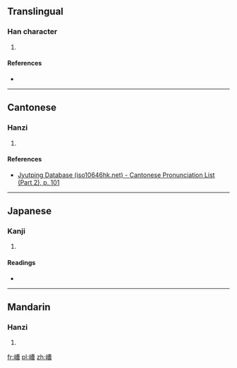 ==Translingual==

===Han character===
{{Han char|rn=46|rad=山|as=11|sn=14|four=2476<sub>7</sub>|canj=山廿田日 (UTWA)|ids=⿰[[山]][[曹]]}}

# {{defn|Han|sort=山11}}

====References====
* {{Han ref|kx=0318.410|dkj=08423|hdz=10793.070|uh=5D86|ud=23942|bh=E1A6|bd=57766}}

----

==Cantonese==

===Hanzi===
{{yue-hanzi|jyut=[[cou4]]|y=chou4}}

# {{defn|lang=yue|sort=山11}}

====References====
* [http://www.iso10646hk.net/jp/document/download.jsp Jyutping Database (iso10646hk.net) - Cantonese Pronunciation List (Part 2), p. 101]

----

==Japanese==

===Kanji===
{{ja-kanji|grade=|rs=山11}}

# {{defn|lang=ja|sort=山11}}

====Readings====
* {{ja-readings|on=[[さう]] (sau), [[ぞう]] (zō)|kun=}}

----

==Mandarin==

===Hanzi===
{{cmn-hanzi|pin=[[cáo]] ([[cao2]])|wg=ts'ao<sup>2</sup>}}

# {{defn|lang=cmn|sort=山11}}

[[fr:嶆]]
[[pl:嶆]]
[[zh:嶆]]